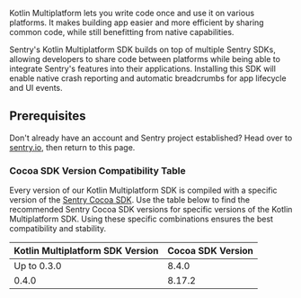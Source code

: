 Kotlin Multiplatform lets you write code once and use it on various platforms.
It makes building app easier and more efficient by sharing common code, while still benefitting from native capabilities.

Sentry's Kotlin Multiplatform SDK builds on top of multiple Sentry SDKs, allowing developers to share code between platforms while being able to integrate Sentry's features into their applications.
Installing this SDK will enable native crash reporting and automatic breadcrumbs for app lifecycle and UI events.

## Prerequisites

Don't already have an account and Sentry project established? Head over to [sentry.io](https://sentry.io/signup/), then return to this page.

### Cocoa SDK Version Compatibility Table

Every version of our Kotlin Multiplatform SDK is compiled with a specific version of the [Sentry Cocoa SDK](/platforms/apple/).
Use the table below to find the recommended Sentry Cocoa SDK versions for specific versions of the Kotlin Multiplatform SDK.
Using these specific combinations ensures the best compatibility and stability.

| Kotlin Multiplatform SDK Version | Cocoa SDK Version |
| -------------------------------- | ----------------- |
| Up to 0.3.0                      | 8.4.0             |
| 0.4.0                            | 8.17.2            |
